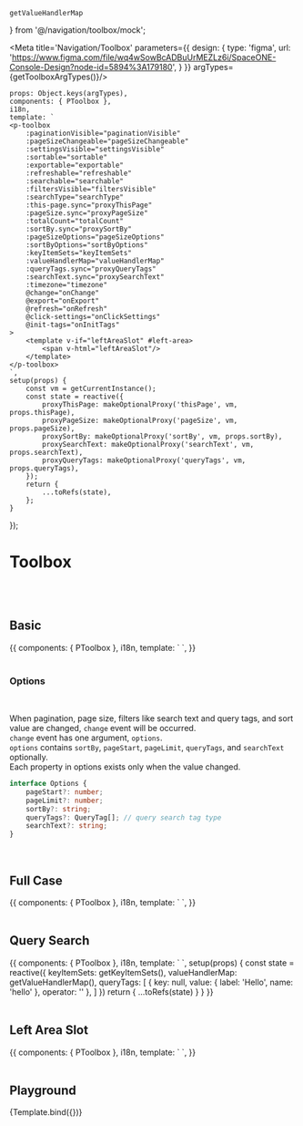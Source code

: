 

    getValueHandlerMap
} from '@/navigation/toolbox/mock';


<Meta title='Navigation/Toolbox' parameters={{
    design: {
        type: 'figma',
        url: 'https://www.figma.com/file/wq4wSowBcADBuUrMEZLz6i/SpaceONE-Console-Design?node-id=5894%3A179180',
    }
}} argTypes={getToolboxArgTypes()}/>


    props: Object.keys(argTypes),
    components: { PToolbox },
    i18n,
    template: `
    <p-toolbox
        :paginationVisible="paginationVisible"
        :pageSizeChangeable="pageSizeChangeable"
        :settingsVisible="settingsVisible"
        :sortable="sortable"
        :exportable="exportable"
        :refreshable="refreshable"
        :searchable="searchable"
        :filtersVisible="filtersVisible"
        :searchType="searchType"
        :this-page.sync="proxyThisPage"
        :pageSize.sync="proxyPageSize"
        :totalCount="totalCount"
        :sortBy.sync="proxySortBy"
        :pageSizeOptions="pageSizeOptions"
        :sortByOptions="sortByOptions"
        :keyItemSets="keyItemSets"
        :valueHandlerMap="valueHandlerMap"
        :queryTags.sync="proxyQueryTags"
        :searchText.sync="proxySearchText"
        :timezone="timezone"
        @change="onChange"
        @export="onExport"
        @refresh="onRefresh"
        @click-settings="onClickSettings"
        @init-tags="onInitTags"
    >
        <template v-if="leftAreaSlot" #left-area>
            <span v-html="leftAreaSlot"/>
        </template>
    </p-toolbox>
    `,
    setup(props) {
        const vm = getCurrentInstance();
        const state = reactive({
            proxyThisPage: makeOptionalProxy('thisPage', vm, props.thisPage),
            proxyPageSize: makeOptionalProxy('pageSize', vm, props.pageSize),
            proxySortBy: makeOptionalProxy('sortBy', vm, props.sortBy),
            proxySearchText: makeOptionalProxy('searchText', vm, props.searchText),
            proxyQueryTags: makeOptionalProxy('queryTags', vm, props.queryTags),
        });
        return {
            ...toRefs(state),
        };
    }
});


# Toolbox

<br />
<br />

## Basic

<Canvas>
    <Story name="Basic">
{{
    components: { PToolbox },
    i18n,
    template: `
    <p-toolbox />
`,
}}
    </Story>
</Canvas>

<br/>
<br/>

### Options

<br/>

When pagination, page size, filters like search text and query tags, and sort value are changed, `change` event will be occurred.<br/>
`change` event has one argument, `options`. <br/>
`options` contains `sortBy`, `pageStart`, `pageLimit`, `queryTags`, and `searchText` optionally.<br/>
Each property in options exists only when the value changed.<br/>

```typescript
interface Options {
    pageStart?: number;
    pageLimit?: number;
    sortBy?: string;
    queryTags?: QueryTag[]; // query search tag type
    searchText?: string;
}
```

<br/>


## Full Case

<Canvas>
    <Story name="Full Case" height="150px">
{{
    components: { PToolbox },
    i18n,
    template: `
    <p-toolbox
        paginationVisible
        pageSizeChangeable
        sortable
        exportable
        refreshable
        searchable
        filtersVisible
        settingsVisible
        :sortBy="'Recent'"
        :sortByOptions="['Recent']"
    >
    </p-toolbox>
`,
}}
    </Story>
</Canvas>

<br/>
<br/>

## Query Search

<Canvas>
    <Story name="Query Search" height="200px">
{{
    components: { PToolbox },
    i18n,
    template: `
    <p-toolbox
        searchable
        searchType="query"
        filtersVisible
        :key-item-sets="keyItemSets"
        :value-handler-map="valueHandlerMap"
        :queryTags.sync="queryTags"
    >
    </p-toolbox>
`,
    setup(props) {
        const state = reactive({
            keyItemSets: getKeyItemSets(),
            valueHandlerMap: getValueHandlerMap(),
            queryTags: [
                { key: null, value: { label: 'Hello', name: 'hello' }, operator: '' },
            ]
        })
        return {
            ...toRefs(state)
        }
    }
}}
    </Story>
</Canvas>

<br/>
<br/>

## Left Area Slot

<Canvas>
    <Story name="Left Area Slot">
{{
    components: { PToolbox },
    i18n,
    template: `
    <p-toolbox
        searchable
        searchType="query"
        filtersVisible
        :queryTags="[
            { key: null, value: { label: 'Hello', name: 'hello' }, operator: '' },
        ]"
    >
        <template #left-area>
            <button class="py-1 px-3 h-full rounded-sm bg-primary text-white font-bold text-lg">LEFT AREA</button>
        </template>
    </p-toolbox>
`,
}}
    </Story>
</Canvas>

<br/>
<br/>

## Playground

<Canvas>
    <Story name="Playground">
        {Template.bind({})}
    </Story>
</Canvas>

<ArgsTable story="Playground"/>

